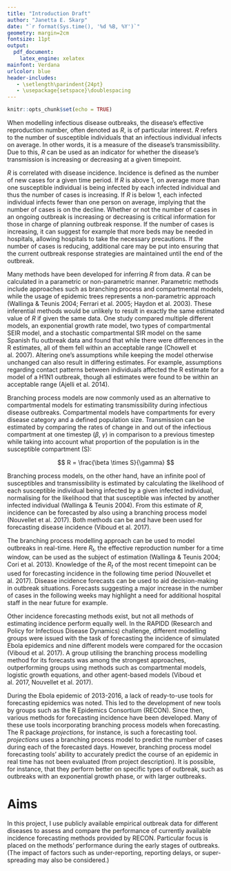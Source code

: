 ```yaml
---
title: "Introduction Draft"
author: "Janetta E. Skarp"
date: "`r format(Sys.time(), '%d %B, %Y')`"
geometry: margin=2cm
fontsize: 11pt
output: 
  pdf_document:
    latex_engine: xelatex
mainfont: Verdana
urlcolor: blue
header-includes:
   - \setlength\parindent{24pt}
   - \usepackage{setspace}\doublespacing
---
```


```r
knitr::opts_chunk$set(echo = TRUE)
```

When modelling infectious disease outbreaks, the disease's effective reproduction number, often denoted as $R$, is of particular interest. $R$ refers to the number of susceptible individuals that an infectious individual infects on average. In other words, it is a measure of the disease's transmissibility. Due to this, $R$ can be used as an indicator for whether the disease's transmission is increasing or decreasing at a given timepoint. 

$R$ is correlated with disease incidence. Incidence is defined as the number of new cases for a given time period. If $R$ is above 1, on average more than one susceptible individual is being infected by each infected individual and thus the number of cases is increasing. If $R$ is below 1, each infected individual infects fewer than one person on average, implying that the number of cases is on the decline. Whether or not the number of cases in an ongoing outbreak is increasing or decreasing is critical information for those in charge of planning outbreak response. If the number of cases is increasing, it can suggest for example that more beds may be needed in hospitals, allowing hospitals to take the necessary precautions. If the number of cases is reducing, additional care may be put into ensuring that the current outbreak response strategies are maintained until the end of the outbreak.       

Many methods have been developed for inferring $R$ from data. $R$ can be calculated in a parametric or non-parametric manner. Parametric methods include approaches such as branching process and compartmental models, while the usage of epidemic trees represents a non-parametric approach (Wallinga \& Teunis 2004; Ferrari et al. 2005; Haydon et al. 2003). These inferential methods would be unlikely to result in exactly the same estimated value of $R$ if given the same data. One study compared multiple different models, an exponential growth rate model, two types of compartmental SEIR model, and a stochastic compartmental SIR model on the same Spanish flu outbreak data and found that while there were differences in the R estimates, all of them fell within an acceptable range (Chowell et al. 2007). Altering one's assumptions while keeping the model otherwise unchanged can also result in differing estimates. For example, assumptions regarding contact patterns between individuals affected the R estimate for a model of a H1N1 outbreak, though all estimates were found to be within an acceptable range (Ajelli et al. 2014).

Branching process models are now commonly used as an alternative to compartmental models for estimating transmissibility during infectious disease outbreaks. Compartmental models have compartments for every disease category and a defined population size. Transmission can be estimated by comparing the rates of change in and out of the infectious compartment at one timestep ($\beta$, $\gamma$) in comparison to a previous timestep while taking into account what proportion of the population is in the susceptible compartment (S):

$$ R = \frac{\beta \times S}{\gamma} $$

Branching process models, on the other hand, have an infinite pool of susceptibles and transmissibility is estimated by calculating the likelihood of each susceptible individual being infected by a given infected individual, normalising for the likelihood that that susceptible was infected by another infected individual (Wallinga \& Teunis 2004). From this estimate of $R$, incidence can be forecasted by also using a branching process model (Nouvellet et al. 2017). Both methods can be and have been used for forecasting disease incidence (Viboud et al. 2017).

The branching process modelling approach can be used to model outbreaks in real-time. Here $R_{t}$, the effective reproduction number for a time window, can be used as the subject of estimation (Wallinga \& Teunis 2004; Cori et al. 2013). Knowledge of the $R_{t}$ of the most recent timepoint can be used for forecasting incidence in the following time period (Nouvellet et al. 2017). Disease incidence forecasts can be used to aid decision-making in outbreak situations. Forecasts suggesting a major increase in the number of cases in the following weeks may highlight a need for additional hospital staff in the near future for example. 

Other incidence forecasting methods exist, but not all methods of estimating incidence perform equally well. In the RAPIDD (Research and Policy for Infectious Disease Dynamics) challenge, different modelling groups were issued with the task of forecasting the incidence of simulated Ebola epidemics and nine different models were compared for the occasion (Viboud et al. 2017). A group utilising the branching process modelling method for its forecasts was among the strongest approaches, outperforming groups using methods such as compartmental models, logistic growth equations, and other agent-based models (Viboud et al. 2017, Nouvellet et al. 2017).

During the Ebola epidemic of 2013-2016, a lack of ready-to-use tools for forecasting epidemics was noted. This led to the development of new tools by groups such as the R Epidemics Consortium (RECON). Since then, various methods for forecasting incidence have been developed. Many of these use tools incorporating branching process models when forecasting. The R package *projections*, for instance, is such a forecasting tool. *projections* uses a branching process model to predict the number of cases during each of the forecasted days. However, branching process model forecasting tools' ability to accurately predict the course of an epidemic in real time has not been evaluated (from project description). It is possible, for instance, that they perform better on specific types of outbreak, such as outbreaks with an exponential growth phase, or with larger outbreaks.

# Aims

In this project, I use publicly available empirical outbreak data for different diseases to assess and compare the performance of currently available incidence forecasting methods provided by RECON. Particular focus is placed on the methods' performance during the early stages of outbreaks. (The impact of factors such as under-reporting, reporting delays, or super-spreading may also be considered.)
